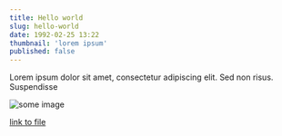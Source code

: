 ```yaml
---
title: Hello world
slug: hello-world
date: 1992-02-25 13:22
thumbnail: 'lorem ipsum'
published: false
---
```


Lorem ipsum dolor sit amet, consectetur adipiscing elit. Sed non risus. Suspendisse

![some image](img.png)

[link to file](plain.txt)